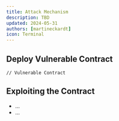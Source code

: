 ```yaml
---
title: Attack Mechanism
description: TBD
updated: 2024-05-31
authors: [martineckardt]
icon: Terminal
---
```



## Deploy Vulnerable Contract

```solidity
// Vulnerable Contract
```

## Exploiting the Contract

- ...
- ...
